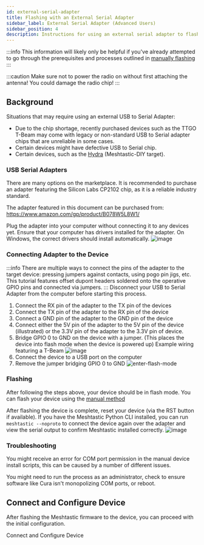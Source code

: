 ```yaml
---
id: external-serial-adapter
title: Flashing with an External Serial Adapter
sidebar_label: External Serial Adapter (Advanced Users)
sidebar_position: 4
description: Instructions for using an external serial adapter to flash Meshtastic firmware to an ESP32 chipset device.
---
```



:::info
This information will likely only be helpful if you've already attempted to go through the prerequisites and processes outlined in [manually flashing](/docs/getting-started/flashing-firmware/esp32/cli-script)
:::

:::caution
Make sure not to power the radio on without first attaching the antenna! You could damage the radio chip!
:::

## Background

Situations that may require using an external USB to Serial Adapter:

- Due to the chip shortage, recently purchased devices such as the TTGO T-Beam may come with legacy or non-standard USB to Serial adapter chips that are unreliable in some cases.
- Certain devices might have defective USB to Serial chip.
- Certain devices, such as the [Hydra](https://github.com/Hydra-Designs/project-hydra-meshtastic-pcb) (Meshtastic-DIY target).

### USB Serial Adapters

There are many options on the marketplace. It is recommended to purchase an adapter featuring the Silicon Labs CP2102 chip, as it is a reliable industry standard.

The adapter featured in this document can be purchased from:
https://www.amazon.com/gp/product/B078W5L8W1/

Plug the adapter into your computer without connecting it to any devices yet. Ensure that your computer has drivers installed for the adapter. On Windows, the correct drivers should install automatically.
![image](https://user-images.githubusercontent.com/9000580/168445869-f73667f5-0169-46fd-ae13-15c3abad31aa.png)

### Connecting Adapter to the Device

:::info
There are multiple ways to connect the pins of the adapter to the target device: pressing jumpers against contacts, using pogo pin jigs, etc. This tutorial features offset dupont headers soldered onto the operative GPIO pins and connected via jumpers.
:::
Disconnect your USB to Serial Adapter from the computer before starting this process.

1. Connect the RX pin of the adapter to the TX pin of the devices
2. Connect the TX pin of the adapter to the RX pin of the device
3. Connect a GND pin of the adapter to the GND pin of the device
4. Connect either the 5V pin of the adapter to the 5V pin of the device (illustrated) or the 3.3V pin of the adapter to the 3.3V pin of device.
5. Bridge GPIO 0 to GND on the device with a jumper. (This places the device into flash mode when the device is powered up)
   Example wiring featuring a T-Beam
   ![image](https://user-images.githubusercontent.com/9000580/168446438-d14f34a0-b92d-4716-87fd-e0c2927a35fd.png)
6. Connect the device to a USB port on the computer
7. Remove the jumper bridging GPIO 0 to GND
   ![enter-flash-mode](https://user-images.githubusercontent.com/9000580/168446974-c31d3e9c-3397-4cb1-90a4-91ef2e4d5fac.gif)

### Flashing

After following the steps above, your device should be in flash mode. You can flash your device using the [manual method](/docs/getting-started/flashing-firmware/esp32/cli-script)

After flashing the device is complete, reset your device (via the RST button if available).
If you have the Meshtastic Python CLI installed, you can run `meshtastic --noproto` to connect the device again over the adapter and view the serial output to confirm Meshtastic installed correctly.
![image](https://user-images.githubusercontent.com/9000580/168447159-71a6546a-f487-4bc2-86c1-4c489b2a8975.png)

### Troubleshooting

You might receive an error for COM port permission in the manual device install scripts, this can be caused by a number of different issues.

You might need to run the process as an administrator, check to ensure software like Cura isn't monopolizing COM ports, or reboot.

## Connect and Configure Device

After flashing the Meshtastic firmware to the device, you can proceed with the initial configuration.

<div className="indexCtasBody">
  <Link
    className={"button button--outline button--lg cta--button"}
    to={"/docs/getting-started/initial-config"}
  >
    Connect and Configure Device
  </Link>
</div>
